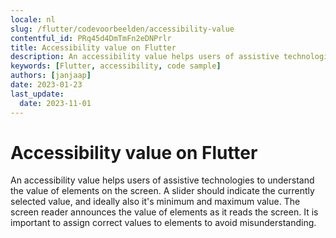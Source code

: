 ```yaml
---
locale: nl
slug: /flutter/codevoorbeelden/accessibility-value
contentful_id: PRq45d4DmTmFn2eDNPrlr
title: Accessibility value on Flutter
description: An accessibility value helps users of assistive technologies to understand the value of elements on the screen.
keywords: [Flutter, accessibility, code sample]
authors: [janjaap]
date: 2023-01-23
last_update:
  date: 2023-11-01
---
```


# Accessibility value on Flutter

An accessibility value helps users of assistive technologies to understand the value of elements on the screen. A slider should indicate the currently selected value, and ideally also it's minimum and maximum value. The screen reader announces the value of elements as it reads the screen. It is important to assign correct values to elements to avoid misunderstanding.

<CodeSample id="accessibility-value" framework="flutter" locale="nl"/>
